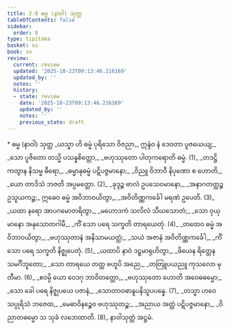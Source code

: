 ```yaml
---
title: 2.8 ဓမ္မ (နာဝါ) သုတ္တ
tableOfContents: false
sidebar:
  order: 8
type: tipitaka
basket: su
book: sn
review:
  current: review
  updated: '2025-10-23T09:13:46.216169'
  updated_by: ''
  notes: ''
  history:
  - state: review
    date: '2025-10-23T09:13:46.216169'
    updated_by: ''
    notes: ''
    previous_state: draft
---
```



<ReviewStatus review={frontmatter.review} showDetails={true} />

<HypothesisAnnotation frontmatter={frontmatter} />

<DynamicBreadcrumb />

<Paragraph type="center" book="sn">
* ဓမ္မ (နာဝါ) သုတ္တ
</Paragraph>

<Division number="319" book="sn" e="ch" v="18" p="325">

<Paragraph number="369" type="verses" book="sn">
_ယသ္မာ ဟိ ဓမ္မံ ပုရိသော ဝိဇညာ,_  
ဣန္ဒံဝ နံ ဒေဝတာ ပူဇယေယျ;_  
_သော ပူဇိတော တသ္မိ ပသန္နစိတ္တော,_  
_ဗဟုဿုတော ပါတုကရောတိ ဓမ္မံ. (1)_  

</Paragraph>

</Division>
<Division number="320" book="sn" e="ch" v="18" p="326">

<Paragraph number="370" type="verses" book="sn">
_တဒဋ္ဌိကတွာန နိသမ္မ ဓီရော,_  
_ဓမ္မာနုဓမ္မံ ပဋိပဇ္ဇမာနော;_  
_ဝိညူ ဝိဘာဝီ နိပုဏော စ ဟောတိ,_  
_ယော တာဒိသံ ဘဇတိ အပ္ပမတ္တော. (2)_  

</Paragraph>

</Division>
<Division number="321" book="sn" e="ch" v="18" p="326">

<Paragraph number="371" type="verses" book="sn">
_ခုဒ္ဒဉ္စ ဗာလံ ဥပသေဝမာနော,_  
_အနာဂတတ္ထဉ္စ ဥသူယကဉ္စ;_  
ဣဓေဝ ဓမ္မံ အဝိဘာဝယိတွာ,_  
_အဝိတိဏ္ဏကင်္ခေါ မရဏံ ဥပေတိ. (3)_  

</Paragraph>

</Division>
<Division number="322" book="sn" e="ch" v="18" p="326">

<Paragraph number="372" type="verses" book="sn">
_ယထာ နရော အာပဂမောတရိတွာ,_  
_မဟောဒကံ သလိလံ သီဃသောတံ;_  
_သော ဝုယှမာနော အနုသောတဂါမီ,_  
_ကိံ သော ပရေ သက္ခတိ တာရယေတုံ. (4)_  

</Paragraph>

</Division>
<Division number="323" book="sn" e="ch" v="18" p="326">

<Paragraph number="373" type="verses" book="sn">
_တထေဝ ဓမ္မံ အဝိဘာဝယိတွာ,_  
_ဗဟုဿုတာနံ အနိသာမယတ္ထံ;_  
_သယံ အဇာနံ အဝိတိဏ္ဏကင်္ခေါ,_  
_ကိံ သော ပရေ သက္ခတိ နိဇ္ဈပေတုံ. (5)_  

</Paragraph>

</Division>
<Division number="324" book="sn" e="ch" v="18" p="326">

<Paragraph number="374" type="verses" book="sn">
_ယထာပိ နာဝံ ဒဠှမာရုဟိတွာ,_  
_ဖိယေန ရိတ္တေန သမင်္ဂိဘူတော;_  
_သော တာရယေ တတ္ထ ဗဟူပိ အညေ,_  
_တတြူပယညူ ကုသလော မုတီမာ. (6)_  

</Paragraph>

</Division>
<Division number="325" book="sn" e="ch" v="18" p="326">

<Paragraph number="375" type="verses" book="sn">
_ဧဝမ္ပိ ယော ဝေဒဂု ဘာဝိတတ္တော,_  
_ဗဟုဿုတော ဟောတိ အဝေဓဓမ္မော;_  
_သော ခေါ ပရေ နိဇ္ဈပယေ ပဇာနံ,_  
_သောတာဝဓာနူပနိသူပပန္နေ. (7)_  

</Paragraph>

</Division>
<Division number="326" book="sn" e="ch" v="18" p="326">

<Paragraph number="376" type="verses" book="sn">
_တသ္မာ ဟဝေ သပ္ပုရိသံ ဘဇေထ,_  
_မေဓာဝိနဉ္စေဝ ဗဟုဿုတဉ္စ;_  
_အညာယ အတ္ထံ ပဋိပဇ္ဇမာနော,_  
_ဝိညာတဓမ္မော သ သုခံ လဘေထာတိ. (8)_  


</Paragraph>
</Division>

<Paragraph number="377" type="center" book="sn">
နာဝါသုတ္တံ အဋ္ဌမံ.
</Paragraph>